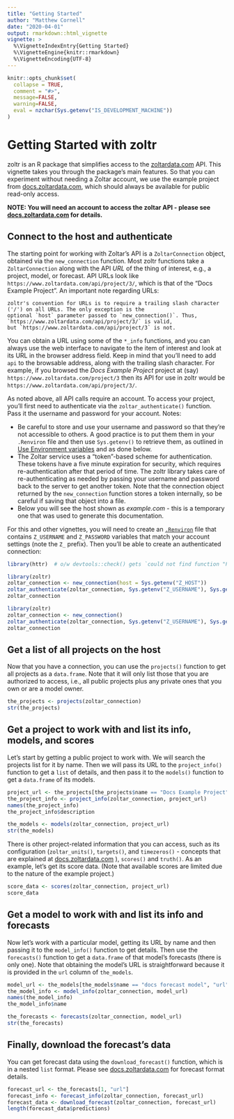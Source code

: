 ```yaml
---
title: "Getting Started"
author: "Matthew Cornell"
date: "2020-04-01"
output: rmarkdown::html_vignette
vignette: >
  %\VignetteIndexEntry{Getting Started}
  %\VignetteEngine{knitr::rmarkdown}
  %\VignetteEncoding{UTF-8}
---
```


```r
knitr::opts_chunk$set(
  collapse = TRUE,
  comment = "#>",
  message=FALSE, 
  warning=FALSE,
  eval = nzchar(Sys.getenv("IS_DEVELOPMENT_MACHINE"))
)
```


# Getting Started with zoltr

zoltr is an R package that simplifies access to the [zoltardata.com](https://www.zoltardata.com/) API. This vignette 
takes you through the package's main features. So that you can experiment without needing a Zoltar account, we use the
example project from [docs.zoltardata.com](https://docs.zoltardata.com/), which should always be available for public
read-only access.

**NOTE: You will need an account to access the zoltar API - please see [docs.zoltardata.com](https://docs.zoltardata.com/)
for details.**


## Connect to the host and authenticate

The starting point for working with Zoltar's API is a `ZoltarConnection` object, obtained via the `new_connection`
function. Most zoltr functions take a `ZoltarConnection` along with the API _URL_ of the thing of interest, e.g., a
project, model, or forecast. API URLs look like `https://www.zoltardata.com/api/project/3/`, which is that of the
"Docs Example Project". An important note regarding URLs:

    zoltr's convention for URLs is to require a trailing slash character ('/') on all URLs. The only exception is the
    optional `host` parameter passed to `new_connection()`. Thus, `https://www.zoltardata.com/api/project/3/` is valid,
    but `https://www.zoltardata.com/api/project/3` is not.

You can obtain a URL using some of the `*_info` functions, and you can always use the web interface to navigate to the
item of interest and look at its URL in the browser address field. Keep in mind that you'll need to add `api` to the
browsable address, along with the trailing slash character. For example, if you browsed the _Docs Example Project_
project at (say) `https://www.zoltardata.com/project/3` then its API for use in zoltr would be
`https://www.zoltardata.com/api/project/3/`.

As noted above, all API calls require an account. To access your project, you'll first need to authenticate via the
`zoltar_authenticate()` function. Pass it the username and password for your account. Notes:

- Be careful to store and use your username and password so that they're not accessible to others. A good practice is to
  put them them in your `.Renviron` file and then use `Sys.getenv()` to retrieve them, as outlined in
  [Use Environment variables](https://db.rstudio.com/best-practices/managing-credentials/#use-environment-variables) and
  as done below.
- The Zoltar service uses a "token"-based scheme for authentication. These tokens have a five minute expiration for
  security, which requires re-authentication after that period of time. The zoltr library takes care of 
  re-authenticating as needed by passing your username and password back to the server to get another token. Note that
  the connection object returned by the `new_connection` function stores a token internally, so be careful if saving
  that object into a file.
- Below you will see the host shown as _example.com_ - this is a temporary one that was used to generate this 
  documentation.

For this and other vignettes, you will need to create an [`.Renviron`](https://csgillespie.github.io/efficientR/3-3-r-startup.html#renviron)
file that contains `Z_USERNAME` and `Z_PASSWORD` variables that match your account settings (note the `Z_` prefix).
Then you'll be able to create an authenticated connection:

<!-- run but don't show. NB: will run only if above eval=TRUE -->
```r
library(httr)  # o/w devtools::check() gets `could not find function "POST"` error
```

<!-- run but don't show. NB: will run only if above eval=TRUE -->
```r
library(zoltr)
zoltar_connection <- new_connection(host = Sys.getenv("Z_HOST"))
zoltar_authenticate(zoltar_connection, Sys.getenv("Z_USERNAME"), Sys.getenv("Z_PASSWORD"))
zoltar_connection
```

<!-- show but don't run-->
```r
library(zoltr)
zoltar_connection <- new_connection()
zoltar_authenticate(zoltar_connection, Sys.getenv("Z_USERNAME"), Sys.getenv("Z_PASSWORD"))
zoltar_connection
```


## Get a list of all projects on the host

Now that you have a connection, you can use the `projects()` function to get all projects as a `data.frame`. Note that
it will only list those that you are authorized to access, i.e., all public projects plus any private ones that you
own or are a model owner.

```r
the_projects <- projects(zoltar_connection)
str(the_projects)
```


## Get a project to work with and list its info, models, and scores

Let's start by getting a public project to work with. We will search the projects list for it by name. Then we will pass
its URL to the `project_info()` function to get a `list` of details, and then pass it to the `models()` function to get
a `data.frame` of its models.

```r
project_url <- the_projects[the_projects$name == "Docs Example Project", "url"]
the_project_info <- project_info(zoltar_connection, project_url)
names(the_project_info)
the_project_info$description

the_models <- models(zoltar_connection, project_url)
str(the_models)
```

There is other project-related information that you can access, such as its configuration (`zoltar_units()`, 
`targets()`, and `timezeros()` - concepts that are explained at [docs.zoltardata.com](https://docs.zoltardata.com/) ),
`scores()` and `truth()`. As an example, let's get its score data. (Note that available scores are limited due to the
nature of the example project.)

```r
score_data <- scores(zoltar_connection, project_url)
score_data
```


## Get a model to work with and list its info and forecasts

Now let's work with a particular model, getting its URL by name and then passing it to the `model_info()` function to
get details. Then use the `forecasts()` function to get a `data.frame` of that model's forecasts (there is only one).
Note that obtaining the model's URL is straightforward because it is provided in the `url` column of `the_models`.

```r
model_url <- the_models[the_models$name == "docs forecast model", "url"]
the_model_info <- model_info(zoltar_connection, model_url)
names(the_model_info)
the_model_info$name

the_forecasts <- forecasts(zoltar_connection, model_url)
str(the_forecasts)
```


## Finally, download the forecast's data

You can get forecast data using the `download_forecast()` function, which is in a nested `list` format. Please see
[docs.zoltardata.com](https://docs.zoltardata.com/) for forecast format details.

```r
forecast_url <- the_forecasts[1, "url"]
forecast_info <- forecast_info(zoltar_connection, forecast_url)
forecast_data <- download_forecast(zoltar_connection, forecast_url)
length(forecast_data$predictions)
```
